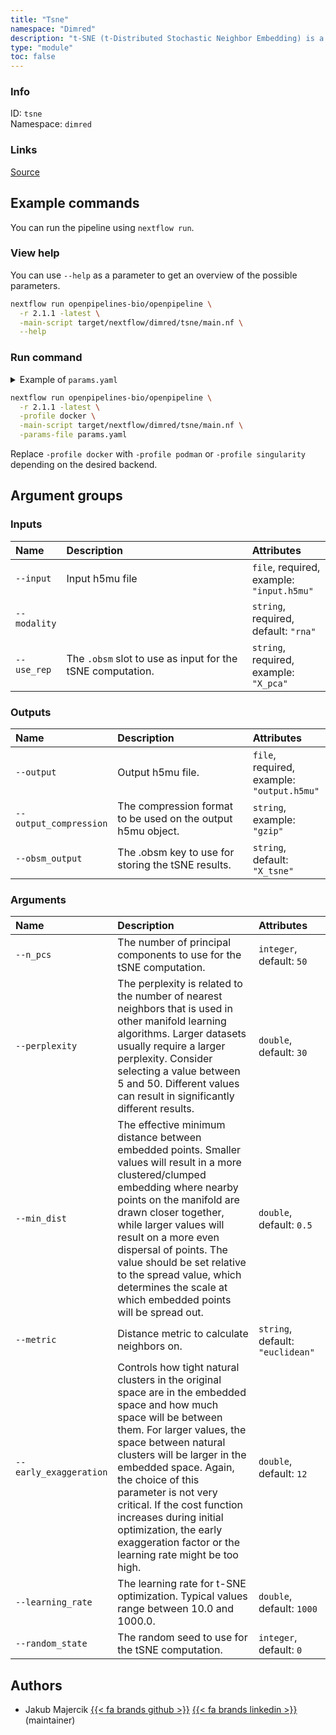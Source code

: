 ```yaml
---
title: "Tsne"
namespace: "Dimred"
description: "t-SNE (t-Distributed Stochastic Neighbor Embedding) is a dimensionality reduction technique used to visualize high-dimensional data in a low-dimensional space, revealing patterns and clusters by preserving local data similarities"
type: "module"
toc: false
---
```


::: {.column-margin}

### Info

ID: `tsne`  
Namespace: `dimred`

### Links
[Source](https://github.com/openpipelines-bio/openpipeline/blob/2.1.1/src/dimred/tsne/config.vsh.yaml){.btn-action .btn-sm .btn-info .btn role="button"}

:::



## Example commands

You can run the pipeline using `nextflow run`.

### View help

You can use `--help` as a parameter to get an overview of the possible parameters.

```bash
nextflow run openpipelines-bio/openpipeline \
  -r 2.1.1 -latest \
  -main-script target/nextflow/dimred/tsne/main.nf \
  --help
```

### Run command

<details>
<summary>Example of `params.yaml`</summary>
```yaml
# Inputs
input: # please fill in - example: "input.h5mu"
modality: # please fill in - example: "rna"
use_rep: # please fill in - example: "X_pca"

# Outputs
# output: "$id.$key.output.h5mu"
# output_compression: "gzip"
obsm_output: "X_tsne"

# Arguments
n_pcs: 50
perplexity: 30.0
min_dist: 0.5
metric: "euclidean"
early_exaggeration: 12.0
learning_rate: 1000.0
random_state: 0

# Nextflow input-output arguments
publish_dir: # please fill in - example: "output/"
# param_list: "my_params.yaml"
```
</details>

```bash
nextflow run openpipelines-bio/openpipeline \
  -r 2.1.1 -latest \
  -profile docker \
  -main-script target/nextflow/dimred/tsne/main.nf \
  -params-file params.yaml
```

:::{.callout-note}
Replace `-profile docker` with `-profile podman` or `-profile singularity` depending on the desired backend.
:::

## Argument groups

### Inputs

|Name         |Description                                                |Attributes                                |
|:----------|:--------------------------------------------------|:--------------------|
|`--input`    |Input h5mu file                                            |`file`, required, example: `"input.h5mu"` |
|`--modality` |                                                           |`string`, required, default: `"rna"`      |
|`--use_rep`  |The `.obsm` slot to use as input for the tSNE computation. |`string`, required, example: `"X_pca"`    |


### Outputs

|Name                   |Description                                                  |Attributes                                 |
|:----------|:--------------------------------------------------|:--------------------|
|`--output`             |Output h5mu file.                                            |`file`, required, example: `"output.h5mu"` |
|`--output_compression` |The compression format to be used on the output h5mu object. |`string`, example: `"gzip"`                |
|`--obsm_output`        |The .obsm key to use for storing the tSNE results.           |`string`, default: `"X_tsne"`              |


### Arguments

|Name                   |Description                                                                                                                                                                                                                                                                                                                                                                                                          |Attributes                       |
|:----------|:--------------------------------------------------|:--------------------|
|`--n_pcs`              |The number of principal components to use for the tSNE computation.                                                                                                                                                                                                                                                                                                                                                  |`integer`, default: `50`         |
|`--perplexity`         |The perplexity is related to the number of nearest neighbors that is used in other manifold learning algorithms. Larger datasets usually require a larger perplexity. Consider selecting a value between 5 and 50. Different values can result in significantly different results.                                                                                                                                   |`double`, default: `30`          |
|`--min_dist`           |The effective minimum distance between embedded points. Smaller values will result in a more clustered/clumped embedding where nearby points on the manifold are drawn closer together, while larger values will result on a more even dispersal of points. The value should be set relative to the spread value, which determines the scale at which embedded points will be spread out.                            |`double`, default: `0.5`         |
|`--metric`             |Distance metric to calculate neighbors on.                                                                                                                                                                                                                                                                                                                                                                           |`string`, default: `"euclidean"` |
|`--early_exaggeration` |Controls how tight natural clusters in the original space are in the embedded space and how much space will be between them. For larger values, the space between natural clusters will be larger in the embedded space. Again, the choice of this parameter is not very critical. If the cost function increases during initial optimization, the early exaggeration factor or the learning rate might be too high. |`double`, default: `12`          |
|`--learning_rate`      |The learning rate for t-SNE optimization. Typical values range between 10.0 and 1000.0.                                                                                                                                                                                                                                                                                                                              |`double`, default: `1000`        |
|`--random_state`       |The random seed to use for the tSNE computation.                                                                                                                                                                                                                                                                                                                                                                     |`integer`, default: `0`          |

## Authors


  * Jakub Majercik [{{< fa brands github >}}](https://github.com/jakubmajercik) [{{< fa brands linkedin >}}](https://linkedin.com/in/jakubmajercik) (maintainer)

